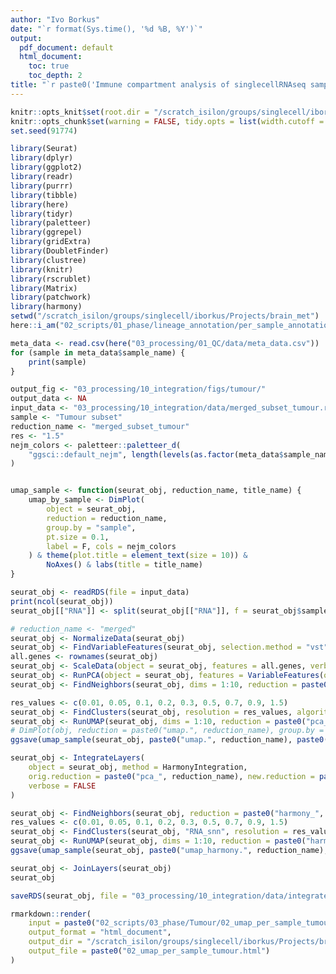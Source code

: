```yaml
---
author: "Ivo Borkus"
date: "`r format(Sys.time(), '%d %B, %Y')`"
output:  
  pdf_document: default
  html_document:
    toc: true
    toc_depth: 2
title: "`r paste0('Immune compartment analysis of singlecellRNAseq samples')`"
---
```


```r
knitr::opts_knit$set(root.dir = "/scratch_isilon/groups/singlecell/iborkus/Projects/brain_met") # nolint
knitr::opts_chunk$set(warning = FALSE, tidy.opts = list(width.cutoff = 60), tidy = FALSE) # nolint
set.seed(91774)
```

```R
library(Seurat)
library(dplyr)
library(ggplot2)
library(readr)
library(purrr)
library(tibble)
library(here)
library(tidyr)
library(paletteer)
library(ggrepel)
library(gridExtra)
library(DoubletFinder)
library(clustree)
library(knitr)
library(rscrublet)
library(Matrix)
library(patchwork)
library(harmony)
setwd("/scratch_isilon/groups/singlecell/iborkus/Projects/brain_met")
here::i_am("02_scripts/01_phase/lineage_annotation/per_sample_annotation.rmd")
```

```R
meta_data <- read.csv(here("03_processing/01_QC/data/meta_data.csv"))
for (sample in meta_data$sample_name) {
    print(sample)
}
```

```R
output_fig <- "03_processing/10_integration/figs/tumour/"
output_data <- NA
input_data <- "03_processing/10_integration/data/merged_subset_tumour.rds"
sample <- "Tumour subset"
reduction_name <- "merged_subset_tumour"
res <- "1.5"
nejm_colors <- paletteer::paletteer_d(
    "ggsci::default_nejm", length(levels(as.factor(meta_data$sample_name)))
)
```
```R

```

```R
umap_sample <- function(seurat_obj, reduction_name, title_name) {
    umap_by_sample <- DimPlot(
        object = seurat_obj,
        reduction = reduction_name,
        group.by = "sample",
        pt.size = 0.1,
        label = F, cols = nejm_colors
    ) & theme(plot.title = element_text(size = 10)) &
        NoAxes() & labs(title = title_name)
}
```



```R
seurat_obj <- readRDS(file = input_data)
print(ncol(seurat_obj))
seurat_obj[["RNA"]] <- split(seurat_obj[["RNA"]], f = seurat_obj$sample)
```

```R
# reduction_name <- "merged"
seurat_obj <- NormalizeData(seurat_obj)
seurat_obj <- FindVariableFeatures(seurat_obj, selection.method = "vst", nfeatures = 2000, verbose = TRUE)
all.genes <- rownames(seurat_obj)
seurat_obj <- ScaleData(object = seurat_obj, features = all.genes, verbose = FALSE)
seurat_obj <- RunPCA(object = seurat_obj, features = VariableFeatures(object = seurat_obj), nfeatures.print = 5, ndims.print = 1:2, reduction.name = paste0("pca_", reduction_name))
seurat_obj <- FindNeighbors(seurat_obj, dims = 1:10, reduction = paste0("pca_", reduction_name))

res_values <- c(0.01, 0.05, 0.1, 0.2, 0.3, 0.5, 0.7, 0.9, 1.5)
seurat_obj <- FindClusters(seurat_obj, resolution = res_values, algorithm = 4)
seurat_obj <- RunUMAP(seurat_obj, dims = 1:10, reduction = paste0("pca_", reduction_name), reduction.name = paste0("umap.", reduction_name), verbose = FALSE)
# DimPlot(obj, reduction = paste0("umap.", reduction_name), group.by = c("sample"))
ggsave(umap_sample(seurat_obj, paste0("umap.", reduction_name), paste0("merging of samples using", sample), file = paste0("03_processing/10_integration/figs/", reduction_name, "_sample.png")), height = 20, width = 20)
```


```R
seurat_obj <- IntegrateLayers(
    object = seurat_obj, method = HarmonyIntegration,
    orig.reduction = paste0("pca_", reduction_name), new.reduction = paste0("harmony_", reduction_name),
    verbose = FALSE
)

seurat_obj <- FindNeighbors(seurat_obj, reduction = paste0("harmony_", reduction_name), dims = 1:10)
res_values <- c(0.01, 0.05, 0.1, 0.2, 0.3, 0.5, 0.7, 0.9, 1.5)
seurat_obj <- FindClusters(seurat_obj, "RNA_snn", resolution = res_values, algorithm = 4)
seurat_obj <- RunUMAP(seurat_obj, dims = 1:10, reduction = paste0("harmony_", reduction_name), reduction.name = paste0("umap_harmony.", reduction_name), verbose = FALSE)
ggsave(umap_sample(seurat_obj, paste0("umap_harmony.", reduction_name), paste0("Merging of samples using: ", sample, " integrated"), file = paste0("03_processing/10_integration/figs/harmony_", reduction_name, "_sample.png")), height = 20, width = 20)
```


```R
seurat_obj <- JoinLayers(seurat_obj)
seurat_obj

saveRDS(seurat_obj, file = "03_processing/10_integration/data/integrated_tumour.rds")
```


```R
rmarkdown::render(
    input = paste0("02_scripts/03_phase/Tumour/02_umap_per_sample_tumour.rmd"),
    output_format = "html_document",
    output_dir = "/scratch_isilon/groups/singlecell/iborkus/Projects/brain_met/02_scripts/knits/03_phase/Tumour/",
    output_file = paste0("02_umap_per_sample_tumour.html")
)
```
